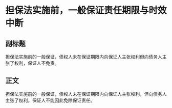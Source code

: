 # 担保法实施前，一般保证责任期限与时效中断
## 副标题
担保法实施前的一般保证，债权人未在保证期限内向保证人主张权利但向债务人主张了权利，保证人不免责。
## 正文
担保法实施前的一般保证，债权人未在保证期限内向保证人主张权利，但向债务人主张了权利，保证人不能因此免除保证责任。